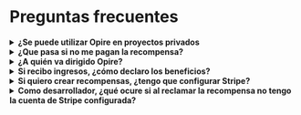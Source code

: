 # Preguntas frecuentes

<details>
    <summary><strong>¿Se puede utilizar Opire en proyectos privados</strong></summary>
    <div style={{ marginTop: '10px' }}>
        Sí, nuestros comandos pueden usarse dentro de proyectos privados, pero hay un detalle a tener en cuenta.
        
        Las recompensas creadas aparecerán en la plataforma de Opire, pero los desarrolladores que no tengan acceso al proyecto no podrán intentar resolver las issues ni reclamar las recompensas.
        
        Si gente externa al proyecto quiere colaborar, tendrán que comunicarse directamente con el administrador del proyecto para pedir acceso.
    </div>
</details>

<details>
    <summary><strong>¿Que pasa si no me pagan la recompensa?</strong></summary>
    <div style={{ marginTop: '10px' }}>
        Si estás en esa situación, sentimos lo ocurrido 💔
        
        Primero, intenta comunicarte con el creador de la recompensa. Quizá no se ha dado cuenta de que ya puede pagarte, se le ha olvidado, aún no ha podido, etc. Confiamos en la comunidad y en su capacidad de resolver conflictos a través del diálogo.

        Opire es una herramienta pensada para la comunidad y esperamos que se use de la manera correcta. Entendemos que no siempre es así, y para casos en los que un usuario haya creado muchas recompensas que no pretende pagar, Opire dispone de algoritmos que detectan ese comportamiento e inhabilitan a dicho usuario para que no provoque un daño mayor a la comunidad. Estos usuarios no podrán seguir creando recompensas hasta que procesen el pago de las que tengan pendientes.
    </div>
</details>

<details>
    <summary><strong>¿A quién va dirigido Opire?</strong></summary>
    <div style={{ marginTop: '10px' }}>
        Son varios grupos los que pueden beneficiarse de Opire:

        - <strong>Desarrolladores:</strong> Posibilidad de recibir ingresos extra sin estar atados a horarios o absurdos procedimientos. Además, mejorarás tus habilidades al resolver problemas reales en diferentes lenguajes.
        - <strong>Empresas:</strong> Facilitamos la resolución de problemas en las dependencias de vuestros proyectos sin involucrar a vuestro equipo de desarrollo. Por tanto, podéis optimizar vuestros costes centrando los recursos en lo que aporta valor a la empresa.
        - <strong>Autores de código abierto:</strong> Puedes apoyarte en Opire para hacer crecer tu comunidad y seguir manteniendo vivo tu proyecto con aportes de otros desarrolladores. Además, si son otros quienes crean recompensas para tu proyecto, recibirás un **ingreso extra** para agradecerte tu impacto en el mundo open source.    
        - <strong>Amantes del open source:</strong> Al contrario que las plataformas de donación, las recompensas en Opire van asociadas a un problema real del proyecto, lo que impacta directamente en el aumento de la calidad del código. No serás un donante anónimo, sino que podrás participar en la mejora del proyecto y ayudar a que crezca. 
    </div>
</details>

<details>
    <summary><strong>Si recibo ingresos, ¿cómo declaro los beneficios?</strong></summary>
    <div style={{ marginTop: '10px' }}>
        Al poder recibir ingresos desde cualquier parte del mundo, no podemos dar una solución que se ajuste a las condiciones de cada uno de los países (está fuera de nuestro alcance). 
        
        La persona que reciba los ingresos será la responsable de cumplir con la legislación de su país, declarándolos como corresponda en cada caso. Podrás obtener un listado de tus ingresos directamente desde tu cuenta de Stripe. 
    </div>
</details>

<details>
    <summary><strong>Si quiero crear recompensas, ¿tengo que configurar Stripe?</strong></summary>
    <div style={{ marginTop: '10px' }}>
        No.
        
        Sólo necesitaras introducir un método de pago a la hora de pagar las recompenpensas que previamente hayas creado.
    </div>
</details>

<details>
    <summary><strong>Como desarrollador, ¿qué ocure si al reclamar la recompensa no tengo la cuenta de Stripe configurada?</strong></summary>
    <div style={{ marginTop: '10px' }}>
        Si alguien ha intentado pagarte pero no tenías configurada la cuenta de Stripe, no se podrá realizar el pago y te notificaremos para que configures tu cuenta. Una vez que la hayas configurado, ponte en contancto con el creador de la recompensa para que retome el proceso de pago. 
    </div>
</details>
